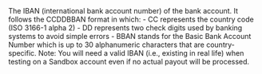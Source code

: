   
<ParamField body="IBAN" type="string" required>  
<LengthUpTo34Characters />     
The IBAN (international bank account number) of the bank account.
It follows the CCDDBBAN format in which:  
- CC represents the country code (ISO 3166-1 alpha 2)  
- DD represents two check digits used by banking systems to avoid simple errors  
- BBAN stands for the Basic Bank Account Number which is up to 30 alphanumeric characters that are country-specific.  
Note: You will need a valid IBAN (i.e., existing in real life) when testing on a Sandbox account even if no actual payout will be processed.  
</ParamField>